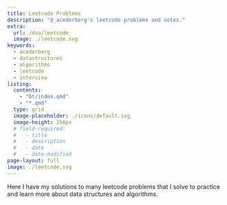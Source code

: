 ```yaml
---
title: Leetcode Problems
description: "@_acederberg's leetcode problems and notes."
extra:
  url: /dsa/leetcode
  image: ./leetcode.svg
keywords:
  - acederberg
  - datastructures
  - algorithms
  - leetcode
  - interview
listing: 
  contents:
    - "bt/index.qmd"
    - "*.qmd"
  type: grid
  image-placeholder: ./icons/default.svg
  image-height: 256px
  # field-required:
  #   - title
  #   - description
  #   - date
  #   - date-modified
page-layout: full
image: ./leetcode.svg
---
```



Here I have my solutions to many leetcode problems that I solve to practice and
learn more about data structures and algorithms.
